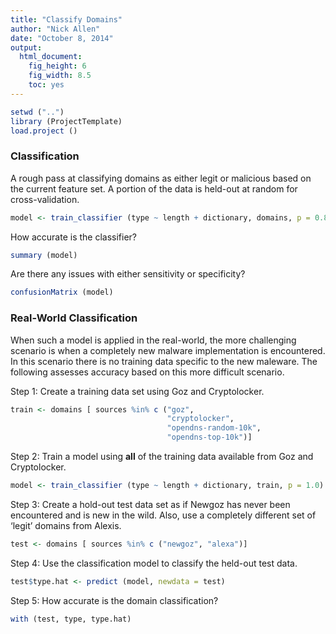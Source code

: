 ```yaml
---
title: "Classify Domains"
author: "Nick Allen"
date: "October 8, 2014"
output:
  html_document:
    fig_height: 6
    fig_width: 8.5
    toc: yes
---
```


```r
setwd ("..")
library (ProjectTemplate)
load.project ()
```

### Classification

A rough pass at classifying domains as either legit or malicious based on the current feature set.  A portion of the data is held-out at random for cross-validation.

```r
model <- train_classifier (type ~ length + dictionary, domains, p = 0.80)
```

How accurate is the classifier?

```r
summary (model)
```

Are there any issues with either sensitivity or specificity?

```r
confusionMatrix (model)
```

### Real-World Classification

When such a model is applied in the real-world, the more challenging scenario is when a completely new malware implementation is encountered.  In this scenario there is no training data specific to the new maleware. The following assesses accuracy based on this more difficult scenario.

Step 1: Create a training data set using Goz and Cryptolocker.

```r
train <- domains [ sources %in% c ("goz",
                                   "cryptolocker",
                                   "opendns-random-10k",
                                   "opendns-top-10k")]
```

Step 2: Train a model using **all** of the training data available from Goz and Cryptolocker.

```r
model <- train_classifier (type ~ length + dictionary, train, p = 1.0)
```

Step 3: Create a hold-out test data set as if Newgoz has never been encountered and is new in the wild.  Also, use a completely different set of 'legit' domains from Alexis.

```r
test <- domains [ sources %in% c ("newgoz", "alexa")]
```

Step 4: Use the classification model to classify the held-out test data.

```r
test$type.hat <- predict (model, newdata = test)
```

Step 5: How accurate is the domain classification?

```r
with (test, type, type.hat)
```





